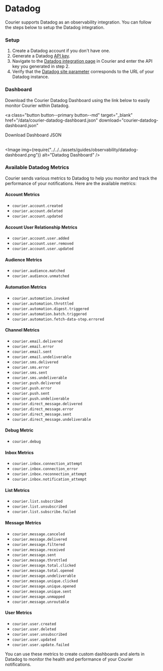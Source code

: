 
# Datadog

Courier supports Datadog as an observability integration. You can follow the steps below to setup the Datadog integration.

### Setup

1. Create a Datadog account if you don't have one.
2. Generate a Datadog [API key](https://app.datadoghq.com/organization-settings/api-keys).
3. Navigate to the [Datadog integration page](https://app.courier.com/integrations/catalog/datadog) in Courier and enter the API key you generated in step 2.
4. Verify that the [Datadog site parameter](https://docs.datadoghq.com/getting_started/site/#access-the-datadog-site) corresponds to the URL of your Datadog instance.

### Dashboard

Download the Courier Datadog Dashboard using the link below to easily monitor Courier within Datadog.

<a
  class="button button--primary button--md"
  target="_blank"
  href="/data/courier-datadog-dashboard.json"
  download="courier-datadog-dashboard.json"
>
  Download Dashboard JSON
</a>
<br />&nbsp;

<Image
  img={require("../../../assets/guides/observability/datadog-dashboard.png")}
  alt="Datadog Dashboard"
/>

### Available Datadog Metrics

Courier sends various metrics to Datadog to help you monitor and track the performance of your notifications. Here are the available metrics:

#### Account Metrics
- `courier.account.created`
- `courier.account.deleted`
- `courier.account.updated`

#### Account User Relationship Metrics
- `courier.account.user.added`
- `courier.account.user.removed`
- `courier.account.user.updated`

#### Audience Metrics
- `courier.audience.matched`
- `courier.audience.unmatched`

#### Automation Metrics
- `courier.automation.invoked`
- `courier.automation.throttled`
- `courier.automation.digest.triggered`
- `courier.automation.batch.triggered`
- `courier.automation.fetch-data-step.errored`

#### Channel Metrics
- `courier.email.delivered`
- `courier.email.error`
- `courier.email.sent`
- `courier.email.undeliverable`
- `courier.sms.delivered`
- `courier.sms.error`
- `courier.sms.sent`
- `courier.sms.undeliverable`
- `courier.push.delivered`
- `courier.push.error`
- `courier.push.sent`
- `courier.push.undeliverable`
- `courier.direct_message.delivered`
- `courier.direct_message.error`
- `courier.direct_message.sent`
- `courier.direct_message.undeliverable`

#### Debug Metric
- `courier.debug`

#### Inbox Metrics
- `courier.inbox.connection_attempt`
- `courier.inbox.connection_error`
- `courier.inbox.reconnection_attempt`
- `courier.inbox.notification_attempt`

#### List Metrics
- `courier.list.subscribed`
- `courier.list.unsubscribed`
- `courier.list.subscribe.failed`

#### Message Metrics
- `courier.message.canceled`
- `courier.message.delivered`
- `courier.message.filtered`
- `courier.message.received`
- `courier.message.sent`
- `courier.message.throttled`
- `courier.message.total.clicked`
- `courier.message.total.opened`
- `courier.message.undeliverable`
- `courier.message.unique.clicked`
- `courier.message.unique.opened`
- `courier.message.unique.sent`
- `courier.message.unmapped`
- `courier.message.unroutable`

#### User Metrics
- `courier.user.created`
- `courier.user.deleted`
- `courier.user.unsubscribed`
- `courier.user.updated`
- `courier.user.update.failed`

You can use these metrics to create custom dashboards and alerts in Datadog to monitor the health and performance of your Courier notifications.

